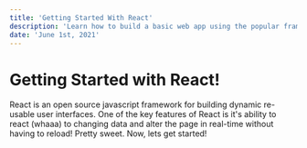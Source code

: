 ```yaml
---
title: 'Getting Started With React'
description: 'Learn how to build a basic web app using the popular framework React.'
date: 'June 1st, 2021'
---
```


# Getting Started with React!

React is an open source javascript framework for building dynamic re-usable user interfaces. One of the key features of React is it's ability to react (whaaa) to changing data and alter the page in real-time without having to reload! Pretty sweet. Now, lets get started!
